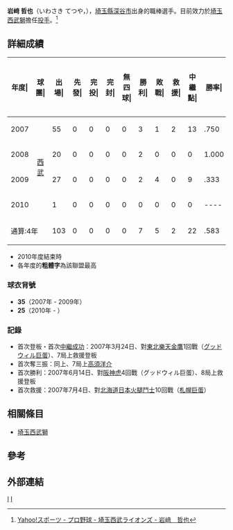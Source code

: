 {{Correct title|岩﨑哲也|reason=命名}}
{{Infobox NPB player|
bgcolor1=#003|
bgcolor2=#ccc|
textcolor1=#fff|
textcolor2=#006|
name=岩崎 哲也|
image= |
width=300|
birthdate= {{birth date and age|1982|10|13}}|
position=投手|
team=埼玉西武獅|
number= 25|
bats=右|
throws=右|
debutyear=1992年6月9日|
debutteam=|
statyear=2010年|
stat1label=勝—敗—救援|
stat1value=|
stat3label=[[防禦率|防禦率]]|
stat3value=|
stat4label=[[三振|奪三振]]|
stat4value=|
teams=<nowiki></nowiki>
* 埼玉縣立行田工業高等學校
* 国士舘大學硬式棒球部
* 三菱重工橫濱硬式棒球部
* [[埼玉西武獅|埼玉西武獅]] (2007 - )
}}

'''岩﨑 哲也'''（いわさき てつや，{{bd|1982年|10月13日||}}），[[埼玉縣|埼玉縣]][[深谷市|深谷市]]出身的職棒選手。目前效力於[[埼玉西武獅|埼玉西武獅]]擔任[[投手|投手]]。<ref>[https://web.archive.org/web/20110926005843/http://baseball.yahoo.co.jp/npb/player/700068/ Yahoo!スポーツ - プロ野球 - 埼玉西武ライオンズ - 岩﨑　哲也]</ref>

==詳細成績==
{| class="wikitable" style="text-align:right; font-size:small"
|-bgcolor="#efefef"
!年度|!!球團|!!出場|!!先發|!!完投|!!完封|!!無四球|!!勝利|!!敗戰|!!救援|!!中<br>繼<br>點|!!勝率|!!打者|!!投球<br>局數|!!被<br>安<br>打|!!被全壘打|!!保送|!!敬遠|!!觸身球|!!三<br>振<br>數|!!暴投|!!犯規|!!失分|!!自<br>責<br>分|!!防<br>禦<br>率|!!WHIP
|-
|style="text-align:center"|2007
|rowspan="4" style="text-align:center;"|[[埼玉西武獅|西武]]
|55||0||0||0||0||3||1||2||13||.750||220||54.1||43||5||17||1||5||33||1||1||19||17||2.82||1.10
|-
|style="text-align:center"|2008
|20||0||0||0||0||2||0||0||0||1.000||99||21.0||32||2||4||0||5||10||0||0||16||13||5.57||1.71
|-
|style="text-align:center"|2009
|27||0||0||0||0||2||4||0||9||.333||115||26.0||28||2||13||2||2||15||1||1||14||13||4.50||1.58
|-
|style="text-align: center;"|2010
|1||0||0||0||0||0||0||0||0||----||10||1.2||4||1||0||0||1||2||0||0||3||2||10.80||2.50
|-
!colspan="2"|通算:4年
|103||0||0||0||0||7||5||2||22||.583||444||103.0||107||10||34||3||13||60||2||2||52||45||3.93||1.37
|}
* 2010年度結束時
* 各年度的'''粗體字'''為該聯盟最高
===球衣背號===
* '''35'''（2007年 - 2009年）
* '''25'''（2010年 - ）
===記錄 ===
* 首次登板・首次[[中繼成功|中繼成功]]：2007年3月24日、對[[東北樂天金鷹|東北樂天金鷹]]1回戰（[[西武巨蛋|グッドウィル巨蛋]]）、7局上救援登板
* 首次奪三振：同上、7局上[[高須洋介|高須洋介]]
* 首次勝利：2007年6月14日、對[[阪神虎|阪神虎]]4回戰（グッドウィル巨蛋）、8局上救援登板
* 首次救援：2007年7月4日、對[[北海道日本火腿鬥士|北海道日本火腿鬥士]]10回戰（[[札幌巨蛋|札幌巨蛋]]）

==相關條目==
*[[埼玉西武獅|埼玉西武獅]]
==參考==
<div class="references-small">
<references />
</div>
==外部連結==
{{台灣棒球維基館}}
{{西武球員名單}} 


[[Category:日本棒球選手|I]]
[[Category:埼玉西武獅隊球員|I]]